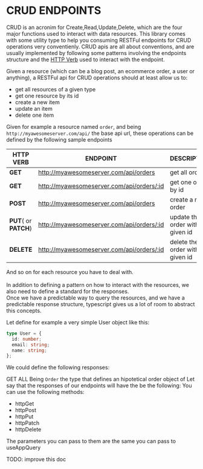 # CRUD ENDPOINTS

CRUD is an acronim for Create,Read,Update,Delete, which are the four major functions used to interact with data resources.
This library comes with some utility type to help you consuming RESTFul endpoints for CRUD operations very conventienly.
CRUD apis are all about conventions, and are usually implemented by following some patterns involving the endpoints structure and the [HTTP Verb](https://developer.mozilla.org/en-US/docs/Web/HTTP/Methods) used to interact with the endpoint.

Given a resource (which can be a blog post, an ecommerce order, a user or anything), a RESTFul api for CRUD operations should at least allow us to:

- get all resources of a given type
- get one resource by its id
- create a new item
- update an item
- delete one item

Given for example a resource named `order`, and being `http://myawesomeserver.com/api/` the base api url, these operations can be defined by the following sample endpoints<br />

| HTTP VERB              | ENDPOINT                                  | DESCRIPTION                        |
| ---------------------- | ----------------------------------------- | ---------------------------------- |
| **GET**                | http://myawesomeserver.com/api/orders     | get all orders                     |
| **GET**                | http://myawesomeserver.com/api/orders/:id | get one orer by id                 |
| **POST**               | http://myawesomeserver.com/api/orders     | create a new order                 |
| **PUT**( or **PATCH**) | http://myawesomeserver.com/api/orders/:id | update the order with the given id |
| **DELETE**             | http://myawesomeserver.com/api/orders/:id | delete the order with the given id |

And so on for each resource you have to deal with. <br/><br/>
In addition to defining a pattern on how to interact with the resources, we also need to define a standard for the responses.<br/>
Once we have a predictable way to query the resources, and we have a predictable response structure, typescript gives us a lot of room to abstract this concepts.

Let define for example a very simple User object like this:

```typescript
type User = {
  id: number;
  email: string;
  name: string;
};
```

We could define the following responses:

GET ALL
Being `Order` the type that defines an hipotetical order object of Let say that the responses of our endpoints will have the be the following:
You can use the following methods:

- httpGet
- httpPost
- httpPut
- httpPatch
- httpDelete

The parameters you can pass to them are the same you can pass to useAppQuery

TODO: improve this doc

```

```

